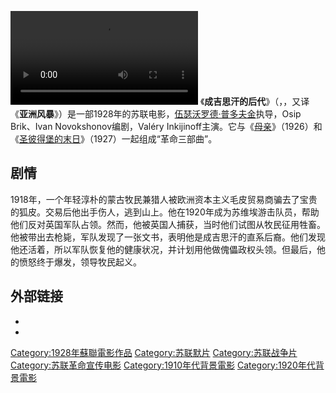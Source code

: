{{Infobox Film
| name           = 成吉思汗的后代<br />Потомок Чингисхана
| image          = StormOverAsia.jpg
| image_size     = 
| caption        = 
| director       = [[伍瑟沃罗德·普多夫金|伍瑟沃罗德·普多夫金]]
| producer       = 
| writer         = [[Osip_Brik|O. Brik]]<br/>{{link-ru|I. Novokshonov|Новокшонов, Иван Михайлович}}
| narrator       = 
| starring       = I. Inkizhinov<br/>A. Tchistakov<br/>L. Dediseff<br/>A. Sudkaveich
| music          = 
| cinematography = [[Anatoli_Golovnya|Anatoli Golovnya]]
| editing        = 
| distributor    = 
| released       = 1928
| runtime        = 
| country        = 苏联
| language       = [[默片|默片]]<br>俄语字幕
| budget         = 
| gross          = 
| preceded_by    = 
| followed_by    = 
}}
[[File:Потомок_Чингисхана._(1928).webm|thumb]]
《'''成吉思汗的后代'''》（{{lang-ru|'''Потомок Чингисхана'''}}，{{lang-en|'''''Storm Over Asia'''''}}，又译《'''亚洲风暴'''》）是一部1928年的苏联电影，[[伍瑟沃罗德·普多夫金|伍瑟沃罗德·普多夫金]]执导，Osip Brik、Ivan Novokshonov编剧，Valéry Inkijinoff主演。它与《[[母亲_(1926年电影)|母亲]]》（1926）和《[[圣彼得堡的末日|圣彼得堡的末日]]》（1927）一起组成“革命三部曲”。

==剧情==
1918年，一个年轻淳朴的蒙古牧民兼猎人被欧洲资本主义毛皮贸易商骗去了宝贵的狐皮。交易后他出手伤人，逃到山上。他在1920年成为苏维埃游击队员，帮助他们反对英国军队占领。然而，他被英国人捕获，当时他们试图从牧民征用牲畜。他被带出去枪毙，军队发现了一张文书，表明他是成吉思汗的直系后裔。他们发现他还活着，所以军队恢复他的健康状况，并计划用他做傀儡政权头领。但最后，他的愤怒终于爆发，领导牧民起义。

==外部链接==
*{{豆瓣|1294357}}
*{{时光网|27710}}

[[Category:1928年蘇聯電影作品|Category:1928年蘇聯電影作品]]
[[Category:苏联默片|Category:苏联默片]]
[[Category:苏联战争片|Category:苏联战争片]]
[[Category:苏联革命宣传电影|Category:苏联革命宣传电影]]
[[Category:1910年代背景電影|Category:1910年代背景電影]]
[[Category:1920年代背景電影|Category:1920年代背景電影]]